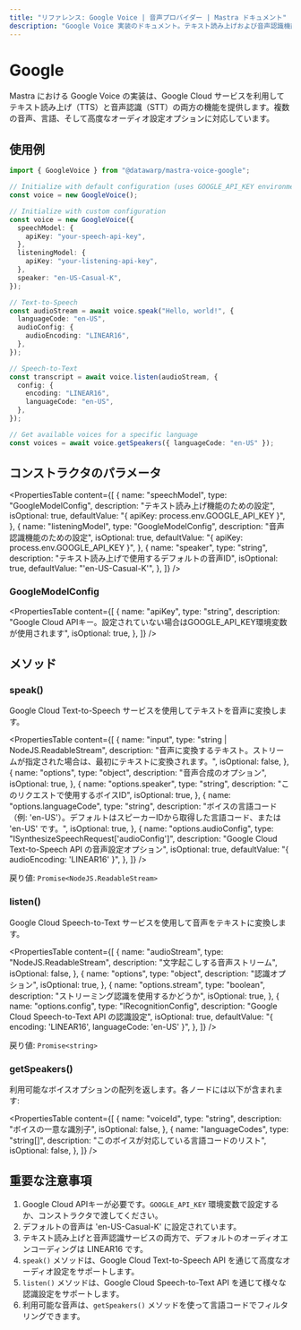 ```yaml
---
title: "リファレンス: Google Voice | 音声プロバイダー | Mastra ドキュメント"
description: "Google Voice 実装のドキュメント。テキスト読み上げおよび音声認識機能を提供します。"
---
```


# Google

Mastra における Google Voice の実装は、Google Cloud サービスを利用してテキスト読み上げ（TTS）と音声認識（STT）の両方の機能を提供します。複数の音声、言語、そして高度なオーディオ設定オプションに対応しています。

## 使用例

```typescript
import { GoogleVoice } from "@datawarp/mastra-voice-google";

// Initialize with default configuration (uses GOOGLE_API_KEY environment variable)
const voice = new GoogleVoice();

// Initialize with custom configuration
const voice = new GoogleVoice({
  speechModel: {
    apiKey: "your-speech-api-key",
  },
  listeningModel: {
    apiKey: "your-listening-api-key",
  },
  speaker: "en-US-Casual-K",
});

// Text-to-Speech
const audioStream = await voice.speak("Hello, world!", {
  languageCode: "en-US",
  audioConfig: {
    audioEncoding: "LINEAR16",
  },
});

// Speech-to-Text
const transcript = await voice.listen(audioStream, {
  config: {
    encoding: "LINEAR16",
    languageCode: "en-US",
  },
});

// Get available voices for a specific language
const voices = await voice.getSpeakers({ languageCode: "en-US" });
```

## コンストラクタのパラメータ

<PropertiesTable
  content={[
    {
      name: "speechModel",
      type: "GoogleModelConfig",
      description: "テキスト読み上げ機能のための設定",
      isOptional: true,
      defaultValue: "{ apiKey: process.env.GOOGLE_API_KEY }",
    },
    {
      name: "listeningModel",
      type: "GoogleModelConfig",
      description: "音声認識機能のための設定",
      isOptional: true,
      defaultValue: "{ apiKey: process.env.GOOGLE_API_KEY }",
    },
    {
      name: "speaker",
      type: "string",
      description: "テキスト読み上げで使用するデフォルトの音声ID",
      isOptional: true,
      defaultValue: "'en-US-Casual-K'",
    },
  ]}
/>

### GoogleModelConfig

<PropertiesTable
  content={[
    {
      name: "apiKey",
      type: "string",
      description:
        "Google Cloud APIキー。設定されていない場合はGOOGLE_API_KEY環境変数が使用されます",
      isOptional: true,
    },
  ]}
/>

## メソッド

### speak()

Google Cloud Text-to-Speech サービスを使用してテキストを音声に変換します。

<PropertiesTable
  content={[
    {
      name: "input",
      type: "string | NodeJS.ReadableStream",
      description:
        "音声に変換するテキスト。ストリームが指定された場合は、最初にテキストに変換されます。",
      isOptional: false,
    },
    {
      name: "options",
      type: "object",
      description: "音声合成のオプション",
      isOptional: true,
    },
    {
      name: "options.speaker",
      type: "string",
      description: "このリクエストで使用するボイスID",
      isOptional: true,
    },
    {
      name: "options.languageCode",
      type: "string",
      description:
        "ボイスの言語コード（例: 'en-US'）。デフォルトはスピーカーIDから取得した言語コード、または 'en-US' です。",
      isOptional: true,
    },
    {
      name: "options.audioConfig",
      type: "ISynthesizeSpeechRequest['audioConfig']",
      description: "Google Cloud Text-to-Speech API の音声設定オプション",
      isOptional: true,
      defaultValue: "{ audioEncoding: 'LINEAR16' }",
    },
  ]}
/>

戻り値: `Promise<NodeJS.ReadableStream>`

### listen()

Google Cloud Speech-to-Text サービスを使用して音声をテキストに変換します。

<PropertiesTable
  content={[
    {
      name: "audioStream",
      type: "NodeJS.ReadableStream",
      description: "文字起こしする音声ストリーム",
      isOptional: false,
    },
    {
      name: "options",
      type: "object",
      description: "認識オプション",
      isOptional: true,
    },
    {
      name: "options.stream",
      type: "boolean",
      description: "ストリーミング認識を使用するかどうか",
      isOptional: true,
    },
    {
      name: "options.config",
      type: "IRecognitionConfig",
      description: "Google Cloud Speech-to-Text API の認識設定",
      isOptional: true,
      defaultValue: "{ encoding: 'LINEAR16', languageCode: 'en-US' }",
    },
  ]}
/>

戻り値: `Promise<string>`

### getSpeakers()

利用可能なボイスオプションの配列を返します。各ノードには以下が含まれます:

<PropertiesTable
  content={[
    {
      name: "voiceId",
      type: "string",
      description: "ボイスの一意な識別子",
      isOptional: false,
    },
    {
      name: "languageCodes",
      type: "string[]",
      description: "このボイスが対応している言語コードのリスト",
      isOptional: false,
    },
  ]}
/>

## 重要な注意事項

1. Google Cloud APIキーが必要です。`GOOGLE_API_KEY` 環境変数で設定するか、コンストラクタで渡してください。
2. デフォルトの音声は 'en-US-Casual-K' に設定されています。
3. テキスト読み上げと音声認識サービスの両方で、デフォルトのオーディオエンコーディングは LINEAR16 です。
4. `speak()` メソッドは、Google Cloud Text-to-Speech API を通じて高度なオーディオ設定をサポートします。
5. `listen()` メソッドは、Google Cloud Speech-to-Text API を通じて様々な認識設定をサポートします。
6. 利用可能な音声は、`getSpeakers()` メソッドを使って言語コードでフィルタリングできます。
